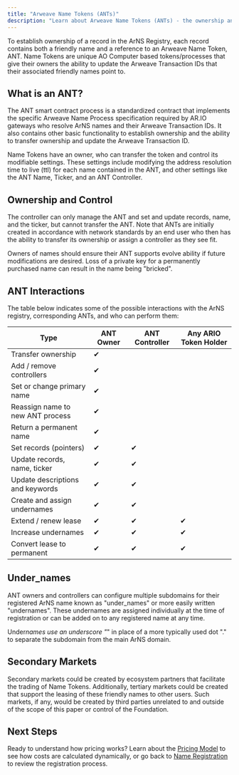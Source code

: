 ```yaml
---
title: "Arweave Name Tokens (ANTs)"
description: "Learn about Arweave Name Tokens (ANTs) - the ownership and control system for ArNS names"
---
```


To establish ownership of a record in the ArNS Registry, each record contains both a friendly name and a reference to an Arweave Name Token, ANT. Name Tokens are unique AO Computer based tokens/processes that give their owners the ability to update the Arweave Transaction IDs that their associated friendly names point to.

## What is an ANT?

The ANT smart contract process is a standardized contract that implements the specific Arweave Name Process specification required by AR.IO gateways who resolve ArNS names and their Arweave Transaction IDs. It also contains other basic functionality to establish ownership and the ability to transfer ownership and update the Arweave Transaction ID.

Name Tokens have an owner, who can transfer the token and control its modifiable settings. These settings include modifying the address resolution time to live (ttl) for each name contained in the ANT, and other settings like the ANT Name, Ticker, and an ANT Controller.

## Ownership and Control

The controller can only manage the ANT and set and update records, name, and the ticker, but cannot transfer the ANT. Note that ANTs are initially created in accordance with network standards by an end user who then has the ability to transfer its ownership or assign a controller as they see fit.

Owners of names should ensure their ANT supports evolve ability if future modifications are desired. Loss of a private key for a permanently purchased name can result in the name being "bricked".

## ANT Interactions

The table below indicates some of the possible interactions with the ArNS registry, corresponding ANTs, and who can perform them:

| Type                             | ANT Owner | ANT Controller | Any ARIO Token Holder |
| -------------------------------- | --------- | -------------- | --------------------- |
| Transfer ownership               | ✔        |                |                       |
| Add / remove controllers         | ✔        |                |                       |
| Set or change primary name       | ✔        |                |                       |
| Reassign name to new ANT process | ✔        |                |                       |
| Return a permanent name          | ✔        |                |                       |
| Set records (pointers)           | ✔        | ✔             |                       |
| Update records, name, ticker     | ✔        | ✔             |                       |
| Update descriptions and keywords | ✔        | ✔             |                       |
| Create and assign undernames     | ✔        | ✔             |                       |
| Extend / renew lease             | ✔        | ✔             | ✔                    |
| Increase undernames              | ✔        | ✔             | ✔                    |
| Convert lease to permanent       | ✔        | ✔             | ✔                    |

## Under_names

ANT owners and controllers can configure multiple subdomains for their registered ArNS name known as "under_names" or more easily written "undernames". These undernames are assigned individually at the time of registration or can be added on to any registered name at any time.

Under*names use an underscore "*" in place of a more typically used dot "." to separate the subdomain from the main ArNS domain.

## Secondary Markets

Secondary markets could be created by ecosystem partners that facilitate the trading of Name Tokens. Additionally, tertiary markets could be created that support the leasing of these friendly names to other users. Such markets, if any, would be created by third parties unrelated to and outside of the scope of this paper or control of the Foundation.

## Next Steps

Ready to understand how pricing works? Learn about the [Pricing Model](/learn/arns/pricing-model) to see how costs are calculated dynamically, or go back to [Name Registration](/learn/arns/name-registration) to review the registration process.
